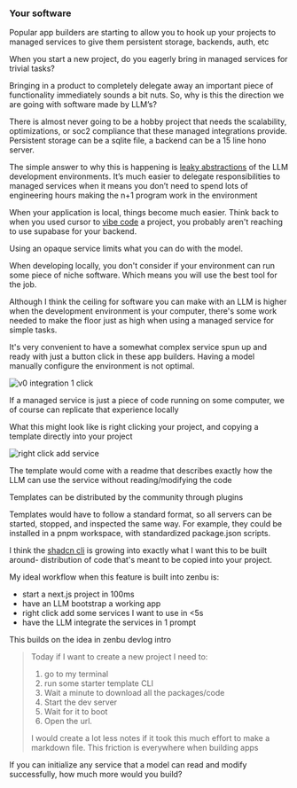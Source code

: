 
### Your software


Popular app builders are starting to allow you to hook up your projects to managed services to give them persistent storage, backends, auth, etc

<IntegrationsGrid />
When you start a new project, do you eagerly bring in managed services for trivial
tasks?

Bringing in a product to completely delegate away an important piece of functionality immediately sounds a bit nuts. So, why is this the direction we are going with software made by LLM’s?

There is almost never going to be a hobby project that needs the scalability, optimizations, or soc2 compliance that these managed integrations provide. Persistent storage can be a sqlite file, a backend can be a 15 line hono server.

The simple answer to why this is happening is [leaky abstractions](https://en.wikipedia.org/wiki/Leaky_abstraction#:~:text=A%20leaky%20abstraction%20in%20software,fails%20to%20completely%20do%20so.) of the LLM development environments. It’s much easier to delegate responsibilities to managed services when it means you don’t need to spend lots of engineering hours making the n+1 program work in the environment

When your application is local, things become much easier. Think back to when you used cursor to [vibe code](https://x.com/karpathy/status/1886192184808149383?lang=en) a project, you probably aren't reaching to use supabase for your backend.

Using an opaque service limits what you can do with the model.

When developing locally, you don't consider if your environment can run some piece of niche software. Which means you will use the best tool for the job.

Although I think the ceiling for software you can make with an LLM is higher when the development environment is your computer, there's some work needed to make the floor just as high when using a managed service for simple tasks.

It's very convenient to have a somewhat complex service spun up and ready with just a button click in these app builders. Having a model manually configure the environment is not optimal.

<Image
  src="/devlog/6/v0-click.gif"
  height={307}
  width={500}
  alt="v0 integration 1 click"
/>

If a managed service is just a piece of code running on some computer, we of course can replicate that experience locally

What this might look like is right clicking your project, and copying a template directly into your project

<Image
  src="/devlog/6/right-click.png"
  height={307}
  width={500}
  alt="right click add service"
/>

The template would come with a readme that describes exactly how the LLM can use the service without reading/modifying the code

Templates can be distributed by the community through <Link href="/blog/zenbu-devlog-2">plugins</Link>

Templates would have to follow a standard format, so all servers can be started, stopped, and inspected the same way. For example, they could be installed in a pnpm workspace, with standardized package.json scripts.

I think the [shadcn cli](https://ouassim.tech/notes/shadcn-registry-a-better-way-to-manage-your-ui-components/) is growing into exactly what I want this to be built around- distribution of code that's meant to be copied into your project.

My ideal workflow when this feature is built into zenbu is:

- start a next.js project in 100ms
- have an LLM bootstrap a working app
- right click add some services I want to use in &lt;5s
- have the LLM integrate the services in 1 prompt

This builds on the idea in <Link href="/blog/zenbu-devlog-intro">zenbu devlog intro</Link>

> Today if I want to create a new project I need to:
>
> 1.  go to my terminal
> 2.  run some starter template CLI
> 3.  Wait a minute to download all the packages/code
> 4.  Start the dev server
> 5.  Wait for it to boot
> 6.  Open the url.
>
> I would create a lot less notes if it took this much effort to make a markdown file. This friction is everywhere when building apps

If you can initialize any service that a model can read and modify successfully, how much more would you build?
